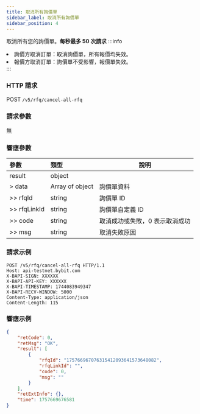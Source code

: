 ```yaml
---
title: 取消所有詢價單
sidebar_label: 取消所有詢價單
sidebar_position: 4
---
```

取消所有您的詢價單。**每秒最多 50 次請求**
:::info
<li>詢價方取消訂單：取消詢價單，所有報價均失效。</li><li>報價方取消訂單：詢價單不受影響，報價單失效。</li>
:::

### HTTP 請求
POST `/v5/rfq/cancel-all-rfq`

### 請求參數
無

### 響應參數
| 參數 | 類型 | 說明 |
|:----- |:-----|----- |
|result |object ||
|> data |Array of object |詢價單資料 |
|>> rfqId |string |詢價單 ID |
|>> rfqLinkId |string |詢價單自定義 ID |
|>> code |string |取消成功或失敗，0 表示取消成功 |
|>> msg |string |取消失敗原因 |

### 請求示例

```http
POST /v5/rfq/cancel-all-rfq HTTP/1.1
Host: api-testnet.bybit.com
X-BAPI-SIGN: XXXXXX
X-BAPI-API-KEY: XXXXXX
X-BAPI-TIMESTAMP: 1744083949347
X-BAPI-RECV-WINDOW: 5000
Content-Type: application/json
Content-Length: 115

```

### 響應示例

```json
{
    "retCode": 0,
    "retMsg": "OK",
    "result": [
        {
            "rfqId": "175766967076315412093641573648082",
            "rfqLinkId": "",
            "code": 0,
            "msg": ""
        }
    ],
    "retExtInfo": {},
    "time": 1757669676581
}
```
